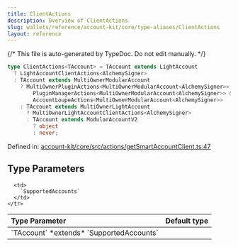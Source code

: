 ```yaml
---
title: ClientActions
description: Overview of ClientActions
slug: wallets/reference/account-kit/core/type-aliases/ClientActions
layout: reference
---
```


{/* This file is auto-generated by TypeDoc. Do not edit manually. */}

```ts
type ClientActions<TAccount> = TAccount extends LightAccount
  ? LightAccountClientActions<AlchemySigner>
  : TAccount extends MultiOwnerModularAccount
    ? MultiOwnerPluginActions<MultiOwnerModularAccount<AlchemySigner>> &
        PluginManagerActions<MultiOwnerModularAccount<AlchemySigner>> &
        AccountLoupeActions<MultiOwnerModularAccount<AlchemySigner>>
    : TAccount extends MultiOwnerLightAccount
      ? MultiOwnerLightAccountClientActions<AlchemySigner>
      : TAccount extends ModularAccountV2
        ? object
        : never;
```

Defined in: [account-kit/core/src/actions/getSmartAccountClient.ts:47](https://github.com/alchemyplatform/aa-sdk/blob/dc58c113ff1eeb06d4b3f76c505cbbaad47db8fc/account-kit/core/src/actions/getSmartAccountClient.ts#L47)

## Type Parameters

<table>
  <thead>
    <tr>
      <th align="left">Type Parameter</th>
      <th align="left">Default type</th>
    </tr>
  </thead>

  <tbody>
    <tr>
      <td>
        `TAccount` *extends* `SupportedAccounts`
      </td>

      <td>
        `SupportedAccounts`
      </td>
    </tr>

  </tbody>
</table>
